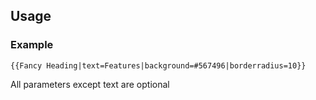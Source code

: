 <includeonly><div style="background:{{{background|#eeeeec}}}; padding:0px 5px 0px; -moz-border-radius-topright:{{{borderradius|25}}}px;">
==={{{text}}}===
</div></includeonly>
<noinclude>
==Usage==

===Example===
{{pl/Community/NewGRF/Fancy Heading|text=Features|background=#567496|borderradius=10}}

<pre>{{Fancy Heading|text=Features|background=#567496|borderradius=10}}</pre>
All parameters except text are optional

<noinclude>